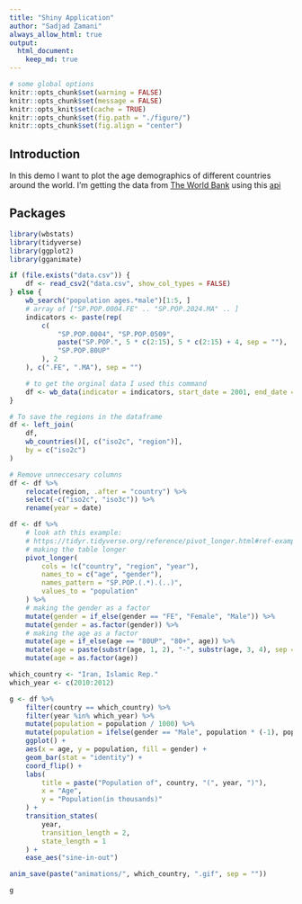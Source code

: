 ```yaml
---
title: "Shiny Application"
author: "Sadjad Zamani"
always_allow_html: true
output: 
  html_document:
    keep_md: true
---
```

```r
# some global options
knitr::opts_chunk$set(warning = FALSE)
knitr::opts_chunk$set(message = FALSE)
knitr::opts_knit$set(cache = TRUE)
knitr::opts_chunk$set(fig.path = "./figure/")
knitr::opts_chunk$set(fig.align = "center")
```


## Introduction
In this demo I want to plot the age demographics of different countries around the world.
I'm getting the data from [The World Bank](https://www.worldbank.org/en/home) using this [api](https://github.com/gshs-ornl/wbstats)


## Packages
```r
library(wbstats)
library(tidyverse)
library(ggplot2)
library(gganimate)
```

```r
if (file.exists("data.csv")) {
    df <- read_csv2("data.csv", show_col_types = FALSE)
} else {
    wb_search("population ages.*male")[1:5, ]
    # array of ["SP.POP.0004.FE" .. "SP.POP.2024.MA" .. ]
    indicators <- paste(rep(
        c(
            "SP.POP.0004", "SP.POP.0509",
            paste("SP.POP.", 5 * c(2:15), 5 * c(2:15) + 4, sep = ""),
            "SP.POP.80UP"
        ), 2
    ), c(".FE", ".MA"), sep = "")

    # to get the orginal data I used this command
    df <- wb_data(indicator = indicators, start_date = 2001, end_date = 2020)
}

# To save the regions in the dataframe
df <- left_join(
    df,
    wb_countries()[, c("iso2c", "region")],
    by = c("iso2c")
)

# Remove unneccesary columns
df <- df %>%
    relocate(region, .after = "country") %>%
    select(-c("iso2c", "iso3c")) %>%
    rename(year = date)
```

```r
df <- df %>%
    # look ath this example:
    # https://tidyr.tidyverse.org/reference/pivot_longer.html#ref-examples
    # making the table longer
    pivot_longer(
        cols = !c("country", "region", "year"),
        names_to = c("age", "gender"),
        names_pattern = "SP.POP.(.*).(..)",
        values_to = "population"
    ) %>%
    # making the gender as a factor
    mutate(gender = if_else(gender == "FE", "Female", "Male")) %>%
    mutate(gender = as.factor(gender)) %>%
    # making the age as a factor
    mutate(age = if_else(age == "80UP", "80+", age)) %>%
    mutate(age = paste(substr(age, 1, 2), "-", substr(age, 3, 4), sep = "")) %>%
    mutate(age = as.factor(age))
```

```r
which_country <- "Iran, Islamic Rep."
which_year <- c(2010:2012)

g <- df %>%
    filter(country == which_country) %>%
    filter(year %in% which_year) %>%
    mutate(population = population / 1000) %>%
    mutate(population = ifelse(gender == "Male", population * (-1), population * 1)) %>%
    ggplot() +
    aes(x = age, y = population, fill = gender) +
    geom_bar(stat = "identity") +
    coord_flip() +
    labs(
        title = paste("Population of", country, "(", year, ")"),
        x = "Age",
        y = "Population(in thousands)"
    ) +
    transition_states(
        year,
        transition_length = 2,
        state_length = 1
    ) +
    ease_aes("sine-in-out")

anim_save(paste("animations/", which_country, ".gif", sep = ""))

g
```